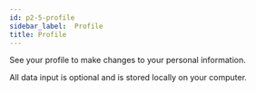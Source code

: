 ```yaml
---
id: p2-5-profile
sidebar_label:  Profile
title: Profile
---
```


See your profile to make changes to your personal information.

All data input is optional and is stored locally on your computer.